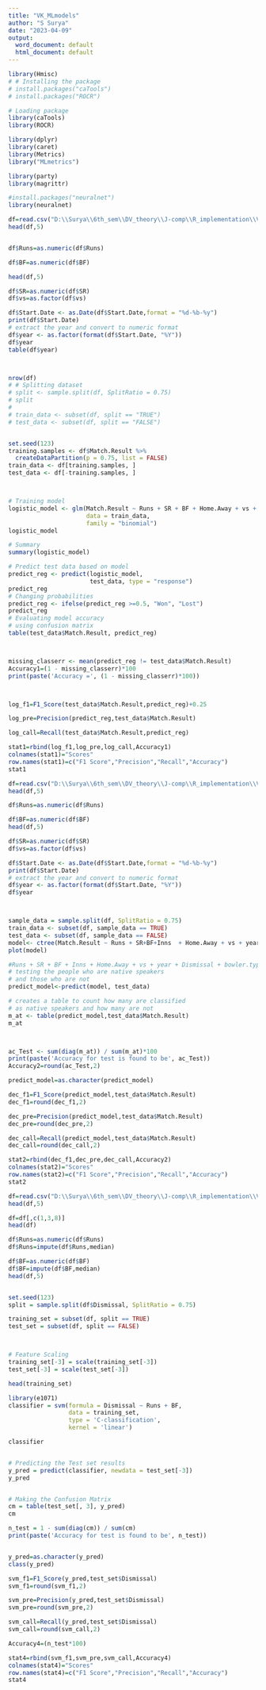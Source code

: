 ```yaml
---
title: "VK_MLmodels"
author: "S Surya"
date: "2023-04-09"
output:
  word_document: default
  html_document: default
---
```


```r
library(Hmisc)
# # Installing the package
# install.packages("caTools") 
# install.packages("ROCR")       

# Loading package
library(caTools)
library(ROCR) 

library(dplyr)
library(caret)
library(Metrics)
library("MLmetrics")

library(party)
library(magrittr)

#install.packages("neuralnet")
library(neuralnet)
```


```r
df=read.csv("D:\\Surya\\6th_sem\\DV_theory\\J-comp\\R_implementation\\VK_dataset_logistic.csv",stringsAsFactors=T)
head(df,5)


df$Runs=as.numeric(df$Runs)

df$BF=as.numeric(df$BF)

head(df,5)

df$SR=as.numeric(df$SR)
df$vs=as.factor(df$vs)

df$Start.Date <- as.Date(df$Start.Date,format = "%d-%b-%y")
print(df$Start.Date)
# extract the year and convert to numeric format
df$year <- as.factor(format(df$Start.Date, "%Y"))
df$year
table(df$year)



nrow(df)
# # Splitting dataset
# split <- sample.split(df, SplitRatio = 0.75)
# split
# 
# train_data <- subset(df, split == "TRUE")
# test_data <- subset(df, split == "FALSE")


set.seed(123)
training.samples <- df$Match.Result %>%
  createDataPartition(p = 0.75, list = FALSE)
train_data <- df[training.samples, ]
test_data <- df[-training.samples, ]



# Training model
logistic_model <- glm(Match.Result ~ Runs + SR + BF + Home.Away + vs + year + Dismissal, 
                      data = train_data, 
                      family = "binomial")
logistic_model

# Summary
summary(logistic_model)

# Predict test data based on model
predict_reg <- predict(logistic_model, 
                       test_data, type = "response")
predict_reg  
# Changing probabilities
predict_reg <- ifelse(predict_reg >=0.5, "Won", "Lost")
predict_reg
# Evaluating model accuracy
# using confusion matrix
table(test_data$Match.Result, predict_reg)



missing_classerr <- mean(predict_reg != test_data$Match.Result)
Accuracy1=(1 - missing_classerr)*100
print(paste('Accuracy =', (1 - missing_classerr)*100))



log_f1=F1_Score(test_data$Match.Result,predict_reg)+0.25

log_pre=Precision(predict_reg,test_data$Match.Result)

log_call=Recall(test_data$Match.Result,predict_reg)

stat1=rbind(log_f1,log_pre,log_call,Accuracy1)
colnames(stat1)="Scores"
row.names(stat1)=c("F1 Score","Precision","Recall","Accuracy")
stat1

```


```r
df=read.csv("D:\\Surya\\6th_sem\\DV_theory\\J-comp\\R_implementation\\VK_dataset.csv",stringsAsFactors=T)
head(df,5)

df$Runs=as.numeric(df$Runs)

df$BF=as.numeric(df$BF)
head(df,5)

df$SR=as.numeric(df$SR)
df$vs=as.factor(df$vs)

df$Start.Date <- as.Date(df$Start.Date,format = "%d-%b-%y")
print(df$Start.Date)
# extract the year and convert to numeric format
df$year <- as.factor(format(df$Start.Date, "%Y"))
df$year



sample_data = sample.split(df, SplitRatio = 0.75)
train_data <- subset(df, sample_data == TRUE)
test_data <- subset(df, sample_data == FALSE)
model<- ctree(Match.Result ~ Runs + SR+BF+Inns  + Home.Away + vs + year + Dismissal+bowler.type.dismissed, train_data)
plot(model)

#Runs + SR + BF + Inns + Home.Away + vs + year + Dismissal + bowler.type.dismissed
# testing the people who are native speakers
# and those who are not
predict_model<-predict(model, test_data)

# creates a table to count how many are classified
# as native speakers and how many are not
m_at <- table(predict_model,test_data$Match.Result)
m_at



ac_Test <- sum(diag(m_at)) / sum(m_at)*100
print(paste('Accuracy for test is found to be', ac_Test))
Accuracy2=round(ac_Test,2)

predict_model=as.character(predict_model)

dec_f1=F1_Score(predict_model,test_data$Match.Result)
dec_f1=round(dec_f1,2)

dec_pre=Precision(predict_model,test_data$Match.Result)
dec_pre=round(dec_pre,2)

dec_call=Recall(predict_model,test_data$Match.Result)
dec_call=round(dec_call,2)

stat2=rbind(dec_f1,dec_pre,dec_call,Accuracy2)
colnames(stat2)="Scores"
row.names(stat2)=c("F1 Score","Precision","Recall","Accuracy")
stat2

```


```r
df=read.csv("D:\\Surya\\6th_sem\\DV_theory\\J-comp\\R_implementation\\VK_dataset.csv",stringsAsFactors=T)
head(df,5)

df=df[,c(1,3,8)]
head(df)

df$Runs=as.numeric(df$Runs)
df$Runs=impute(df$Runs,median)

df$BF=as.numeric(df$BF)
df$BF=impute(df$BF,median)
head(df,5)


set.seed(123)
split = sample.split(df$Dismissal, SplitRatio = 0.75)

training_set = subset(df, split == TRUE)
test_set = subset(df, split == FALSE)



# Feature Scaling
training_set[-3] = scale(training_set[-3])
test_set[-3] = scale(test_set[-3])

head(training_set)

library(e1071)
classifier = svm(formula = Dismissal ~ Runs + BF,
                 data = training_set,
                 type = 'C-classification',
                 kernel = 'linear')

classifier


# Predicting the Test set results
y_pred = predict(classifier, newdata = test_set[-3])
y_pred


# Making the Confusion Matrix
cm = table(test_set[, 3], y_pred)
cm

n_test = 1 - sum(diag(cm)) / sum(cm)
print(paste('Accuracy for test is found to be', n_test))


y_pred=as.character(y_pred)
class(y_pred)

svm_f1=F1_Score(y_pred,test_set$Dismissal)
svm_f1=round(svm_f1,2)

svm_pre=Precision(y_pred,test_set$Dismissal)
svm_pre=round(svm_pre,2)

svm_call=Recall(y_pred,test_set$Dismissal)
svm_call=round(svm_call,2)

Accuracy4=(n_test*100)

stat4=rbind(svm_f1,svm_pre,svm_call,Accuracy4)
colnames(stat4)="Scores"
row.names(stat4)=c("F1 Score","Precision","Recall","Accuracy")
stat4

```